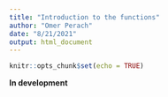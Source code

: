 ```yaml
---
title: "Introduction to the functions"
author: "Omer Perach"
date: "8/21/2021"
output: html_document
---
```


```r
knitr::opts_chunk$set(echo = TRUE)
```

**In development**
